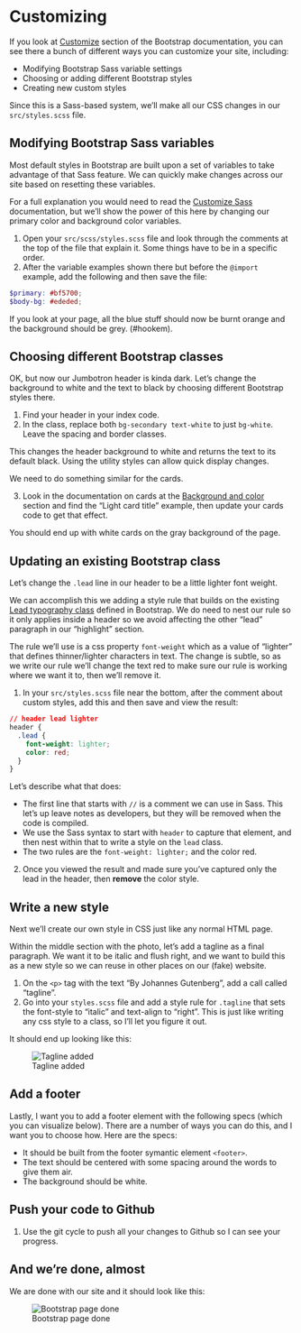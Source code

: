 # Customizing

If you look at [Customize](https://getbootstrap.com/docs/5.3/customize/overview/) section of the Bootstrap documentation, you can see there a bunch of different ways you can customize your site, including:

- Modifying Bootstrap Sass variable settings
- Choosing or adding different Bootstrap styles
- Creating new custom styles

Since this is a Sass-based system, we'll make all our CSS changes in our `src/styles.scss` file.

## Modifying Bootstrap Sass variables

Most default styles in Bootstrap are built upon a set of variables to take advantage of that Sass feature. We can quickly make changes across our site based on resetting these variables.

For a full explanation you would need to read the [Customize Sass](https://getbootstrap.com/docs/5.3/customize/sass/) documentation, but we'll show the power of this here by changing our primary color and background color variables.

1. Open your `src/scss/styles.scss` file and look through the comments at the top of the file that explain it. Some things have to be in a specific order.
1. After the variable examples shown there but before the `@import` example, add the following and then save the file:

```scss
$primary: #bf5700;
$body-bg: #ededed;
```

If you look at your page, all the blue stuff should now be burnt orange and the background should be grey. (#hookem).

## Choosing different Bootstrap classes

OK, but now our Jumbotron header is kinda dark. Let's change the background to white and the text to black by choosing different Bootstrap styles there.

1. Find your header in your index code.
2. In the class, replace both `bg-secondary text-white` to just `bg-white`. Leave the spacing and border classes.

This changes the header background to white and returns the text to its default black. Using the utility styles can allow quick display changes.

We need to do something similar for the cards.

3. Look in the documentation on cards at the [Background and color](https://getbootstrap.com/docs/5.3/components/card/#background-and-color) section and find the "Light card title" example, then update your cards code to get that effect.

You should end up with white cards on the gray background of the page.

## Updating an existing Bootstrap class

Let's change the `.lead` line in our header to be a little lighter font weight.

We can accomplish this we adding a style rule that builds on the existing [Lead typography class](https://getbootstrap.com/docs/5.3/content/typography/#lead) defined in Bootstrap. We do need to nest our rule so it only applies inside a header so we avoid affecting the other "lead" paragraph in our "highlight" section.

The rule we'll use is a css property `font-weight` which as a value of "lighter" that defines thinner/lighter characters in text. The change is subtle, so as we write our rule we'll change the text red to make sure our rule is working where we want it to, then we'll remove it.

1. In your `src/styles.scss` file near the bottom, after the comment about custom styles, add this and then save and view the result:

```css
// header lead lighter
header {
  .lead {
    font-weight: lighter;
    color: red;
  }
}
```

Let's describe what that does:

- The first line that starts with `//` is a comment we can use in Sass. This let's up leave notes as developers, but they will be removed when the code is compiled.
- We use the Sass syntax to start with `header` to capture that element, and then nest within that to write a style on the `lead` class.
- The two rules are the `font-weight: lighter;` and the color red.

2. Once you viewed the result and made sure you've captured only the lead in the header, then **remove** the color style.

## Write a new style

Next we'll create our own style in CSS just like any normal HTML page.

Within the middle section with the photo, let's add a tagline as a final paragraph. We want it to be italic and flush right, and we want to build this as a new style so we can reuse in other places on our (fake) website.

1. On the `<p>` tag with the text "By Johannes Gutenberg", add a call called "tagline".
1. Go into your `styles.scss` file and add a style rule for `.tagline` that sets the font-style to "italic" and text-align to "right". This is just like writing any css style to a class, so I'll let you figure it out.

It should end up looking like this:

![Tagline added](images/bs-after-tagline.png)


## Add a footer

Lastly, I want you to add a footer element with the following specs (which you can visualize below). There are a number of ways you can do this, and I want you to choose how. Here are the specs:

- It should be built from the footer symantic element `<footer>`.
- The text should be centered with some spacing around the words to give them air.
- The background should be white.

## Push your code to Github

1. Use the git cycle to push all your changes to Github so I can see your progress.

## And we're done, almost

We are done with our site and it should look like this:

![Bootstrap page done](images/bs-practice-done.png)
